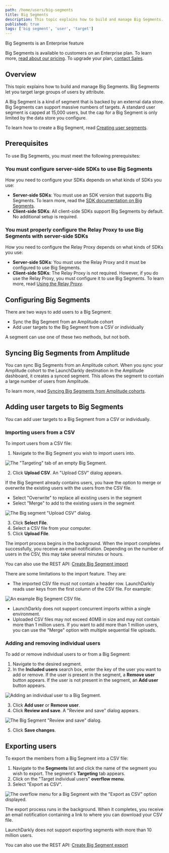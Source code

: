 ```yaml
---
path: /home/users/big-segments
title: Big Segments
description: This topic explains how to build and manage Big Segments. Big Segments let you target large groups of users by attribute.
published: true
tags: ['big segment', 'user', 'target']
---
```


<Callout intent="primary">
  <CalloutTitle>Big Segments is an Enterprise feature</CalloutTitle>
  <CalloutDescription>

Big Segments is available to customers on an Enterprise plan. To learn more, [read about our pricing](https://launchdarkly.com/pricing/). To upgrade your plan, [contact Sales](https://launchdarkly.com/contact-sales/).

  </CalloutDescription>
</Callout>

## Overview

This topic explains how to build and manage Big Segments. Big Segments let you target large groups of users by attribute.

A Big Segment is a kind of segment that is backed by an external data store. Big Segments can support massive numbers of targets. A standard user segment is capped at 15,000 users, but the cap for a Big Segment is only limited by the data store you configure.

To learn how to create a Big Segment, read [Creating user segments](/home/users/segments#creating-user-segments).

## Prerequisites

To use Big Segments, you must meet the following prerequisites:

### You must configure server-side SDKs to use Big Segments

How you need to configure your SDKs depends on what kinds of SDKs you use:
- **Server-side SDKs**: You must use an SDK version that supports Big Segments. To learn more, read the [SDK documentation on Big Segments](/sdk/features/big-segments).
- **Client-side SDKs**: All client-side SDKs support Big Segments by default. No additional setup is required.

### You must properly configure the Relay Proxy to use Big Segments with server-side SDKs

How you need to configure the Relay Proxy depends on what kinds of SDKs you use:
- **Server-side SDKs**: You must use the Relay Proxy and it must be configured to use Big Segments.
- **Client-side SDKs**: The Relay Proxy is not required. However, if you do use the Relay Proxy, you must configure it to use Big Segments. To learn more, read [Using the Relay Proxy](/home/relay-proxy/using).

## Configuring Big Segments

There are two ways to add users to a Big Segment:

- Sync the Big Segment from an Amplitude cohort
- Add user targets to the Big Segment from a CSV or individually

A segment can use one of these two methods, but not both.

## Syncing Big Segments from Amplitude

You can sync Big Segments from an Amplitude cohort. When you sync your Amplitude cohort to the LaunchDarkly destination in the Amplitude dashboard, it creates a synced segment. This allows the segment to contain a large number of users from Amplitude.

To learn more, read [Syncing Big Segments from Amplitude cohorts](/home/users/synced-segments).

## Adding user targets to Big Segments

You can add user targets to a Big Segment from a CSV or individually.

### Importing users from a CSV

To import users from a CSV file:

1. Navigate to the Big Segment you wish to import users into.

![The "Targeting" tab of an empty Big Segment.](big-segment-empty.png)

2. Click **Upload CSV**. An "Upload CSV" dialog appears.

If the Big Segment already contains users, you have the option to merge or overwrite the existing users with the users from the CSV file.
 - Select "Overwrite" to replace all existing users in the segment
 - Select "Merge" to add to the existing users in the segment

![The Big segment "Upload CSV" dialog.](big-segment-upload-modal.png)

3. Click **Select File**.
4. Select a CSV file from your computer.
5. Click **Upload File**.

The import process begins in the background. When the import completes successfully, you receive an email notification. Depending on the number of users in the CSV, this may take several minutes or hours.

<LearnMore>

You can also use the REST API: [Create Big Segment import](https://apidocs.launchdarkly.com/tag/Segments-(beta)#operation/createBigSegmentImport)

</LearnMore>

There are some limitations to the import feature. They are:

- The imported CSV file must not contain a header row. LaunchDarkly reads user keys from the first column of the CSV file. For example:

![An example Big Segment CSV file.](big-segment-example-csv.png)

- LaunchDarkly does not support concurrent imports within a single environment.
- Uploaded CSV files may not exceed 40MB in size and may not contain more than 1 million users. If you want to add more than 1 million users, you can use the "Merge" option with multiple sequential file uploads.

### Adding and removing individual users

To add or remove individual users to or from a Big Segment:

1. Navigate to the desired segment.
2. In the **Included users** search box, enter the key of the user you want to add or remove. If the user is present in the segment, a **Remove user** button appears. If the user is not present in the segment, an **Add user** button appears.

![Adding an individual user to a Big Segment.](big-segment-add-individual-user.png)

3. Click **Add user** or **Remove user**.
4. Click **Review and save**. A "Review and save" dialog appears.

![The Big Segment "Review and save" dialog.](big-segment-review-and-save.png)


5. Click **Save changes**.


## Exporting users

To export the members from a Big Segment into a CSV file:

1. Navigate to the **Segments** list and click the name of the segment you wish to export. The segment's **Targeting** tab appears.
2. Click on the "Target individual users" **overflow menu**.
3. Select "Export as CSV".

![The overflow menu for a Big Segment with the "Export as CSV" option displayed.](big-segment-export.png)

The export process runs in the background. When it completes, you receive an email notification containing a link to where you can download your CSV file.

LaunchDarkly does not support exporting segments with more than 10 million users.

<LearnMore>

You can also use the REST API: [Create Big Segment export](https://apidocs.launchdarkly.com/tag/Segments-(beta)#operation/createBigSegmentExport)

</LearnMore>
